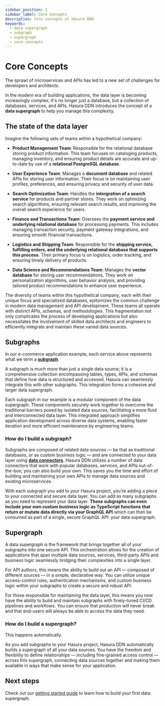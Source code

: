 ```yaml
---
sidebar_position: 3
sidebar_label: Core Concepts
description: Core concepts of Hasura DDN
keywords:
  - data supergraph
  - subgraph
  - supergraph
  - core concepts
---
```


# Core Concepts

The sprawl of microservices and APIs has led to a new set of challenges for developers and architects.

In the modern era of building applications, the data layer is becoming increasingly complex; it's no longer just a
database, but a collection of databases, services, and APIs. Hasura DDN introduces the concept of a **data supergraph**
to help you manage this complexity.

## The state of the data layer

Imagine the following sets of teams within a hypothetical company:

- **Product Management Team**: Responsible for the relational database storing product information. This team focuses on
  cataloging products, managing inventory, and ensuring product details are accurate and up-to-date by use of a
  **relational PostgreSQL database**.

- **User Experience Team**: Manages a **document database** and related APIs for storing user information. Their focus
  is on maintaining user profiles, preferences, and ensuring privacy and security of user data.

- **Search Optimization Team**: Handles the **intergration of a search service** for products and partner stores. They
  work on optimizing search algorithms, ensuring relevant search results, and improving the overall search experience
  for users.

- **Finance and Transactions Team**: Oversees the **payment service and underlying relational database** for processing
  payments. This includes managing transaction security, payment gateway integrations, and ensuring smooth financial
  transactions.

- **Logistics and Shipping Team**: Responsible for the **shipping service, fulfilling orders, and the underlying
  relational database that supports this process**. Their primary focus is on logistics, order tracking, and ensuring
  timely delivery of products.

- **Data Science and Recommendations Team**: Manages the **vector database** for storing user recommendations. They work
  on personalization algorithms, user behavior analysis, and providing tailored product recommendations to enhance user
  experience.

The diversity of teams within this hypothetical company, each with their unique focus and specialized databases,
epitomizes the common challenge in modern data management and API development. These teams all operate with distinct
APIs, schemas, and methodologies. This fragmentation not only complicates the process of developing applications but
also necessitates the involvement of skilled data architects and engineers to efficiently integrate and maintain these
varied data sources.

## Subgraphs

In our e-commerce application example, each service above represents what we term a
**[subgraph](/ci-cd/subgraphs.mdx)**.

A subgraph is much more than just a single data source; it is a comprehensive collection encompassing tables, types,
APIs, and schemas that define how data is structured and accessed. Hasura can seamlessly integrate this with other
subgraphs. This integration forms a cohesive and larger data supergraph.

Each subgraph in our example is a modular component of the data supergraph. These components securely work together to
overcome the traditional barriers posed by isolated data sources, facilitating a more fluid and interconnected data
layer. This integrated approach simplifies application development across diverse data systems, enabling faster
iteration and more efficient maintenance by engineering teams.

### How do I build a subgraph?

Subgraphs are composed of related data sources — be that as traditional databases, or as custom business logic — and are
connected to your data layer using **[data connectors](/connectors/overview.mdx)**. Hasura DDN utilizes a number of data
connectors that work with popular databases, services, and APIs out-of-the-box; you can also build your own. This saves
you the time and effort of building and maintaining your own APIs to manage data sources and existing microservices.

With each subgraph you add to your Hasura project, you're adding a piece to your connected and secure data layer. You
can add as many subgraphs as you need to represent your data layer. **These subgraphs can even include your own custom
business logic as TypeScript functions that return or mutate data directly via your GraphQL API** which can then be
consumed as part of a single, secure GraphQL API: your data supergraph.

## Supergraph

A data supergraph is the framework that brings together all of your subgraphs into one secure API. This orchestration
allows for the creation of applications that span multiple data sources, services, third-party APIs and business logic
seamlessly bridging their complexities into a single layer.

For API authors, this means the ability to build out an API — composed of different sources — in a simple, declarative
way. You can utilize unique access-control rules, authentication mechanisms, and custom business logic within your
subgraphs to create a secure and robust API.

For those responsible for maintaining the data layer, this means you now have the ability to build and maintain
subgraphs with finely-tuned CI/CD pipelines and workflows. You can ensure that production will never break and that
end-users will always be able to access the data they need.

### How do I build a supergraph?

This happens automatically.

As you add subgraphs to your Hasura project, Hasura DDN automatically builds a supergraph of all your data sources. You
have the freedom and flexibility to define relationships — including fine-grained access control — across this
supergraph, connecting data sources together and making them available in ways that make sense for your application.

## Next steps

Check out our [getting started guide](/getting-started/local-dev.mdx) to learn how to build your first data supergraph.
